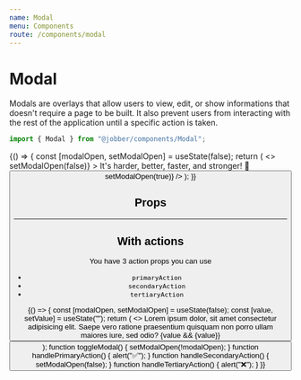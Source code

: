 ```yaml
---
name: Modal
menu: Components
route: /components/modal
---
```



# Modal

<ComponentStatus stage="ready" responsive="yes" accessible="yes" />

Modals are overlays that allow users to view, edit, or show informations that
doesn't require a page to be built. It also prevent users from interacting with
the rest of the application until a specific action is taken.

```ts
import { Modal } from "@jobber/components/Modal";
```

<Playground>
  {() => {
    const [modalOpen, setModalOpen] = useState(false);
    return (
      <>
        <Modal
          title="We've updated Jobber"
          open={modalOpen}
          onRequestClose={() => setModalOpen(false)}
        >
          <Content>
            <Text>It's harder, better, faster, and stronger! 🤖</Text>
          </Content>
        </Modal>
        <Button label="Open Modal" onClick={() => setModalOpen(true)} />
      </>
    );
  }}
</Playground>

## Props

<Props of={Modal} />

---

## With actions

You have 3 action props you can use

- `primaryAction`
- `secondaryAction`
- `tertiaryAction`

<Playground>
  {() => {
    const [modalOpen, setModalOpen] = useState(false);
    const [value, setValue] = useState("");
    return (
      <>
        <Modal
          title="Hold the phone!"
          open={modalOpen}
          primaryAction={{ label: "Submit", onClick: handlePrimaryAction }}
          secondaryAction={{ label: "Cancel", onClick: handleSecondaryAction }}
          tertiaryAction={{ label: "Delete", onClick: handleTertiaryAction }}
          onRequestClose={toggleModal}
        >
          <Content>
            <Text>
              Lorem ipsum dolor, sit amet consectetur adipisicing elit. Saepe
              vero ratione praesentium quisquam non porro ullam maiores iure,
              sed odio?
            </Text>
            {value && <Text>{value}</Text>}
            <InputText value={value} onChange={setValue} />
          </Content>
        </Modal>
        <Button label="Open Modal" onClick={toggleModal} />
      </>
    );
    function toggleModal() {
      setModalOpen(!modalOpen);
    }
    function handlePrimaryAction() {
      alert("✅");
    }
    function handleSecondaryAction() {
      setModalOpen(false);
    }
    function handleTertiaryAction() {
      alert("❌");
    }
  }}
</Playground>
